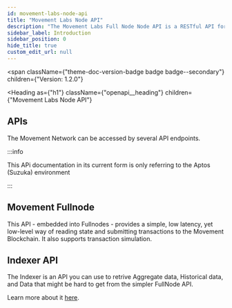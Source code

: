 ```yaml
---
id: movement-labs-node-api
title: "Movement Labs Node API"
description: "The Movement Labs Full Node Node API is a RESTful API for client applications to interact with the Movement blockchain. Use this section of the documentation to review all requests that can be made to the full node."
sidebar_label: Introduction
sidebar_position: 0
hide_title: true
custom_edit_url: null
---
```



<span
  className={"theme-doc-version-badge badge badge--secondary"}
  children={"Version: 1.2.0"}
>
</span>

<Heading
  as={"h1"}
  className={"openapi__heading"}
  children={"Movement Labs Node API"}
>
</Heading>



## APIs

The Movement Network can be accessed by several API endpoints. 

:::info

This APi documentation in its current form is only referring to the Aptos (Suzuka) environment

:::

## Movement Fullnode

This API - embedded into Fullnodes - provides a simple, low latency, yet low-level way of reading state and submitting transactions to the Movement Blockchain. It also supports transaction simulation.

## Indexer API

The Indexer is an API you can use to retrive Aggregate data, Historical data, and Data that might be hard to get from the simpler FullNode API. 

Learn more about it [here](/devs/indexing).
      